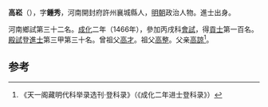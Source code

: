 {{for|其他名叫高崧的人物|高崧}}
'''高崧'''（{{bd|1435年||？}}），字'''鍾秀'''，河南開封府許州襄城縣人，[[明朝|明朝]]政治人物。進士出身。

河南鄉試第三十二名。[[成化|成化]]二年（1466年），參加丙戌科[[會試|會試]]，得[[貢士|貢士]]第一百名。[[殿試|殿試]]登[[進士|進士]]第三甲第三十名。曾祖父[[高才|高才]]。祖父[[高整|高整]]。父亲[[高諒|高諒]]<ref>《天一阁藏明代科举录选刊·登科录》（《成化二年进士登科录》）</ref>。

==参考==
{{reflist}}
{{明朝人物小作品}}
{{成化二年丙戌科殿試金榜}}